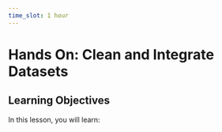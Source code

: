 ```yaml
---
time_slot: 1 hour
---
```


# Hands On: Clean and Integrate Datasets

## Learning Objectives

In this lesson, you will learn:
